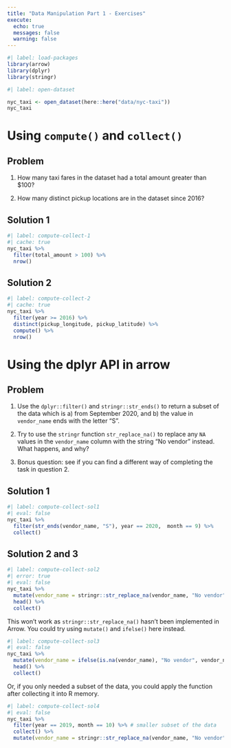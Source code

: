 ```yaml
---
title: "Data Manipulation Part 1 - Exercises"
execute:
  echo: true
  messages: false
  warning: false
---
```


```r
#| label: load-packages
library(arrow)
library(dplyr)
library(stringr)
```

```r
#| label: open-dataset

nyc_taxi <- open_dataset(here::here("data/nyc-taxi"))
nyc_taxi
```

::: {#exercise-compute-collect .callout-tip}
# Using `compute()` and `collect()`

::: panel-tabset
## Problem

1.  How many taxi fares in the dataset had a total amount greater than \$100?

2.  How many distinct pickup locations are in the dataset since 2016?

## Solution 1

```r
#| label: compute-collect-1
#| cache: true
nyc_taxi %>%
  filter(total_amount > 100) %>%
  nrow()
```

## Solution 2

```r
#| label: compute-collect-2
#| cache: true
nyc_taxi %>%
  filter(year >= 2016) %>%
  distinct(pickup_longitude, pickup_latitude) %>%
  compute() %>%
  nrow()
```
:::
:::

::: {#exercise-dplyr-api .callout-tip}
# Using the dplyr API in arrow

::: panel-tabset
## Problem

1.  Use the `dplyr::filter()` and `stringr::str_ends()` to return a subset of the data which is a) from September 2020, and b) the value in `vendor_name` ends with the letter "S".

2.  Try to use the `stringr` function `str_replace_na()` to replace any `NA` values in the `vendor_name` column with the string "No vendor" instead. What happens, and why?

3.  Bonus question: see if you can find a different way of completing the task in question 2.

## Solution 1

```r
#| label: compute-collect-sol1
#| eval: false
nyc_taxi %>%
  filter(str_ends(vendor_name, "S"), year == 2020,  month == 9) %>%
  collect()
```

## Solution 2 and 3

```r
#| label: compute-collect-sol2
#| error: true
#| eval: false
nyc_taxi %>%
  mutate(vendor_name = stringr::str_replace_na(vendor_name, "No vendor")) %>%
  head() %>%
  collect()
```

This won't work as `stringr::str_replace_na()` hasn't been implemented in Arrow. You could try using `mutate()` and `ifelse()` here instead.

```r
#| label: compute-collect-sol3
#| eval: false
nyc_taxi %>%
  mutate(vendor_name = ifelse(is.na(vendor_name), "No vendor", vendor_name)) %>%
  head() %>%
  collect()
```

Or, if you only needed a subset of the data, you could apply the function after collecting it into R memory.

```r
#| label: compute-collect-sol4
#| eval: false
nyc_taxi %>%
  filter(year == 2019, month == 10) %>% # smaller subset of the data
  collect() %>%
  mutate(vendor_name = stringr::str_replace_na(vendor_name, "No vendor"))
```
:::
:::
